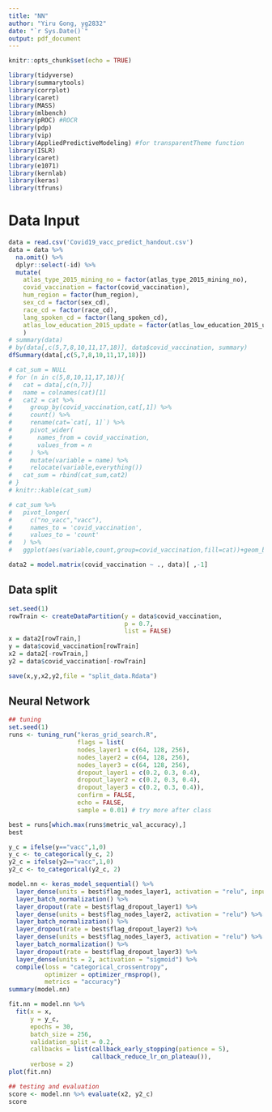 ```yaml
---
title: "NN"
author: "Yiru Gong, yg2832"
date: "`r Sys.Date()`"
output: pdf_document
---
```


```r
knitr::opts_chunk$set(echo = TRUE)
```

```r
library(tidyverse)
library(summarytools)
library(corrplot)
library(caret)
library(MASS)
library(mlbench)
library(pROC) #ROCR
library(pdp)
library(vip)
library(AppliedPredictiveModeling) #for transparentTheme function
library(ISLR)
library(caret)
library(e1071)
library(kernlab)
library(keras)
library(tfruns)
```

# Data Input

```r
data = read.csv('Covid19_vacc_predict_handout.csv')
data = data %>% 
  na.omit() %>% 
  dplyr::select(-id) %>% 
  mutate(
    atlas_type_2015_mining_no = factor(atlas_type_2015_mining_no),
    covid_vaccination = factor(covid_vaccination),
    hum_region = factor(hum_region),
    sex_cd = factor(sex_cd),
    race_cd = factor(race_cd),
    lang_spoken_cd = factor(lang_spoken_cd),
    atlas_low_education_2015_update = factor(atlas_low_education_2015_update)
    )
# summary(data)
# by(data[,c(5,7,8,10,11,17,18)], data$covid_vaccination, summary)
dfSummary(data[,c(5,7,8,10,11,17,18)])

# cat_sum = NULL
# for (n in c(5,8,10,11,17,18)){
#   cat = data[,c(n,7)]
#   name = colnames(cat)[1]
#   cat2 = cat %>% 
#     group_by(covid_vaccination,cat[,1]) %>% 
#     count() %>% 
#     rename(cat=`cat[, 1]`) %>% 
#     pivot_wider(
#       names_from = covid_vaccination,
#       values_from = n
#     ) %>% 
#     mutate(variable = name) %>% 
#     relocate(variable,everything())
#   cat_sum = rbind(cat_sum,cat2)
# }
# knitr::kable(cat_sum)

# cat_sum %>% 
#   pivot_longer(
#     c("no_vacc","vacc"),
#     names_to = 'covid_vaccination',
#     values_to = 'count'
#   ) %>% 
#   ggplot(aes(variable,count,group=covid_vaccination,fill=cat))+geom_bar(stat = 'identity') 

data2 = model.matrix(covid_vaccination ~ ., data)[ ,-1]
```

## Data split

```r
set.seed(1)
rowTrain <- createDataPartition(y = data$covid_vaccination,
                                p = 0.7,
                                list = FALSE)
x = data2[rowTrain,]
y = data$covid_vaccination[rowTrain]
x2 = data2[-rowTrain,]
y2 = data$covid_vaccination[-rowTrain]

save(x,y,x2,y2,file = "split_data.Rdata")
```

## Neural Network

```r
## tuning
set.seed(1)
runs <- tuning_run("keras_grid_search.R", 
                   flags = list(
                   nodes_layer1 = c(64, 128, 256),
                   nodes_layer2 = c(64, 128, 256),
                   nodes_layer3 = c(64, 128, 256),
                   dropout_layer1 = c(0.2, 0.3, 0.4),
                   dropout_layer2 = c(0.2, 0.3, 0.4),
                   dropout_layer3 = c(0.2, 0.3, 0.4)),
                   confirm = FALSE,
                   echo = FALSE,
                   sample = 0.01) # try more after class

best = runs[which.max(runs$metric_val_accuracy),] 
best
```

```r
y_c = ifelse(y=="vacc",1,0)
y_c <- to_categorical(y_c, 2)
y2_c = ifelse(y2=="vacc",1,0)
y2_c <- to_categorical(y2_c, 2)

model.nn <- keras_model_sequential() %>%
  layer_dense(units = best$flag_nodes_layer1, activation = "relu", input_shape = ncol(x)) %>%
  layer_batch_normalization() %>%
  layer_dropout(rate = best$flag_dropout_layer1) %>%
  layer_dense(units = best$flag_nodes_layer2, activation = "relu") %>%
  layer_batch_normalization() %>%
  layer_dropout(rate = best$flag_dropout_layer2) %>%
  layer_dense(units = best$flag_nodes_layer3, activation = "relu") %>%
  layer_batch_normalization() %>%
  layer_dropout(rate = best$flag_dropout_layer3) %>%
  layer_dense(units = 2, activation = "sigmoid") %>%
  compile(loss = "categorical_crossentropy",
          optimizer = optimizer_rmsprop(), 
          metrics = "accuracy") 
summary(model.nn)

fit.nn = model.nn %>% 
  fit(x = x, 
      y = y_c, 
      epochs = 30, 
      batch_size = 256,
      validation_split = 0.2,
      callbacks = list(callback_early_stopping(patience = 5),
                       callback_reduce_lr_on_plateau()),
      verbose = 2)
plot(fit.nn)

## testing and evaluation
score <- model.nn %>% evaluate(x2, y2_c)
score
```
